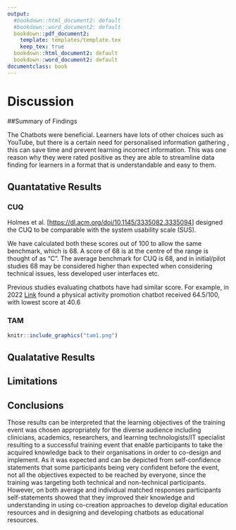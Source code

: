 ```yaml
---
output:
  #bookdown::html_document2: default
  #bookdown::word_document2: default
  bookdown::pdf_document2:
    template: templates/template.tex
    keep_tex: true
  bookdown::html_document2: default
  bookdown::word_document2: default
documentclass: book
---
```


# Discussion {#Discussion}

\minitoc <!-- this will include a mini table of contents-->

##Summary of Findings

The Chatbots were beneficial. Learners have lots of other choices such as YouTube, but there is a certain need for personalised information gathering , this can save time and prevent learning incorrect information. This was one reason why they were rated positive as they are able to streamline data finding for learners in a format that is understandable and easy to them.

## Quantatative Results

### CUQ

Holmes et al. [<https://dl.acm.org/doi/10.1145/3335082.3335094>] designed the CUQ to be comparable with the system usability scale (SUS).

We have calculated both these scores out of 100 to allow the same benchmark, which is 68.
A score of 68 is at the centre of the range is thought of as "C".
The average benchmark for CUQ is 68, and in initial/pilot studies 68 may be considered higher than expected when considering technical issues, less developed user interfaces etc.

Previous studies evaluating chatbots have had similar score.
For example, in 2022 [Link](a%3C%20href= "https://pubmed.ncbi.nlm.nih.gov/35629252/") found a physical activity promotion chatbot received 64.5/100, with lowest score at 40.6  


### TAM


```r

knitr::include_graphics("tam1.png")
```

## Qualatative Results

## Limitations

## Conclusions

Those results can be interpreted that the learning objectives of the training event was chosen appropriately for the diverse audience including clinicians, academics, researchers, and learning technologists/IT specialist resulting to a successful training event that enable participants to take the acquired knowledge back to their organisations in order to co-design and implement.
As it was expected and can be depicted from self-confidence statements that some participants being very confident before the event, not all the objectives expected to be reached by everyone, since the training was targeting both technical and non-technical participants.
However, on both average and individual matched responses participants self-statements showed that they improved their knowledge and understanding in using co-creation approaches to develop digital education resources and in designing and developing chatbots as educational resources.
